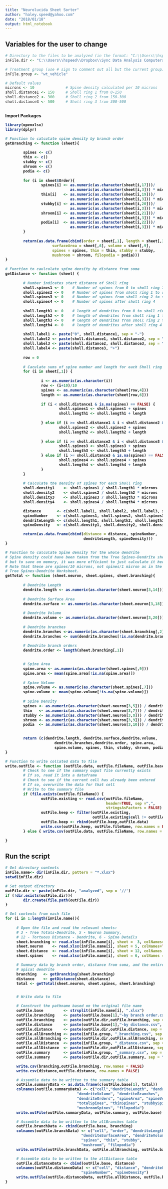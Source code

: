 ---
title: "Neurolucida Sheet Sorter"
author: "haley.speed@yahoo.com"
date: "2018/01/18"
output: html_notebook
---

<h2> Variables for the user to change </h2>

```{r}


# Directory to the files to be analyzed (in the format: "C:\\Users\\hspeed")
inFile.dir <- "C:\\Users\\hspeed\\Dropbox\\Sync Data Analysis Computers\\Gulf War Project\\Statistics\\R Scripts\\Morphology\\Apical\\NL360 Excel Files\\oil_saline"

# Treatment group (use # sign to comment out all but the current group)
inFile.group <- "wt_vehicle"

# Default values
microns <- 10              # Spine density calculated per 10 microns
sholl.distance1 <- 150     # Sholl ring 1 from 0-150
sholl.distance2 <- 300     # Sholl ring 2 from 150-300
sholl.distance3 <- 500     # Sholl ring 3 from 300-500



```

<b> Import Packages <b>

```{r}

library(openxlsx)
library(dplyr)
```


```{r}


# Function to calculate spine density by branch order
getBranching <- function (sheet){
        
        spines <- c()
        thin <- c()
        stubby <- c()
        shroom <- c()
        podia <- c()
        
        for (i in sheet$Order){
                spines[i] <- as.numeric(as.character(sheet[i,17]))/
                             as.numeric(as.character(sheet[i,3])) * microns
                thin[i]   <- as.numeric(as.character(sheet[i,19]))/
                             as.numeric(as.character(sheet[i,3])) * microns
                stubby[i] <- as.numeric(as.character(sheet[i,20]))/
                             as.numeric(as.character(sheet[i,3])) * microns
                shroom[i] <- as.numeric(as.character(sheet[i,21]))/
                             as.numeric(as.character(sheet[i,3])) * microns
                podia[i]  <- as.numeric(as.character(sheet[i,22]))/
                             as.numeric(as.character(sheet[i,3])) * microns
        }
        
        return(as.data.frame(cbind(order = sheet[,1], length = sheet[,3], 
                     surfaceArea = sheet[,6], volume = sheet[,9],
                     spines = spines, thin = thin, stubby = stubby, 
                     mushroom = shroom, filopodia = podia)))
}
        
# Function to caulculate spine density by distance from soma
getDistance <- function (sheet) {
        
        # Number indicates start distance of Sholl ring
        sholl.spines1 <- 0    # Number of spines from 0 to sholl ring 1
        sholl.spines2 <- 0    # Number of spines from sholl ring 1 to sholl ring 2
        sholl.spines3 <- 0    # Number of spines from sholl ring 2 to sholl ring 3
        sholl.spines4 <- 0    # Number of spines after sholl ring 4
        
        sholl.length1 <- 0    # length of dendrites from 0 to sholl ring 1
        sholl.length2 <- 0    # length of dendrites from sholl ring 1 to sholl ring 2
        sholl.length3 <- 0    # length of dendrites from sholl ring 2 to sholl ring 3
        sholl.length4 <- 0    # length of dendrites after sholl ring 4
        
        sholl.label1 <- paste("0", sholl.distance1, sep = "-")
        sholl.label2 <- paste(sholl.distance1, sholl.distance2, sep = "-")
        sholl.label3 <- paste(sholl.distance2, sholl.distance3, sep = "-")
        sholl.label4 <- paste(sholl.distance3, "+")
        
        row = 0
        
        # Caculate sums of spine number and length for each Sholl ring
        for (i in sheet[,1]) {
                
                i <- as.numeric(as.character(i))
                row <- (i+10)/10
                spines <- as.numeric(as.character(sheet[row,4]))
                length <- as.numeric(as.character(sheet[row,6]))
                
                if (i < sholl.distance1 & is.na(spines) == FALSE) {
                        sholl.spines1 <- sholl.spines1 + spines
                        sholl.length1 <- sholl.length1 + length
                        
                } else if (i >= sholl.distance1 & i < sholl.distance2 & is.na(spines) == FALSE) {
                        sholl.spines2 <- sholl.spines2 + spines
                        sholl.length2 <- sholl.length2 + length
                        
                } else if (i >= sholl.distance2 & i < sholl.distance3 & is.na(spines) == FALSE) {
                        sholl.spines3 <- sholl.spines3 + spines
                        sholl.length3 <- sholl.length3 + length
                } else if (i >= sholl.distance3 & is.na(spines) == FALSE) {
                        sholl.spines4 <- sholl.spines4 + spines
                        sholl.length4 <- sholl.length4 + length
                }
        }
                
        # Calculate the density of spines for each Sholl ring 
        sholl.density1    <- sholl.spines1 / sholl.length1 * microns
        sholl.density2    <- sholl.spines2 / sholl.length2 * microns
        sholl.density3    <- sholl.spines3 / sholl.length3 * microns
        sholl.density4    <- sholl.spines4 / sholl.length4 * microns

        distance       <- c(sholl.label1, sholl.label2, sholl.label3, sholl.label4)
        spineNumber    <- c(sholl.spines1, sholl.spines2, sholl.spines3, sholl.spines4)
        dendriteLength <- c(sholl.length1, sholl.length2, sholl.length3, sholl.length4)
        spineDensity   <- c(sholl.density1, sholl.density2, sholl.density3, sholl.density4)

        return(as.data.frame(cbind(distance = distance, spineNumber, 
                                   dendriteLength, spineDensity)))
}

# Function to calculate Spine density for the whole dendrite
# Spine density could have been taken from the Tree Spines-Dendrite sheet, 
# but to save on memory, it was more efficient to just calculate it here.
# Note that these are spines/10 microns, not spines/1 micron as in the 
# Tree Spines-Dendrite Worksheet.
getTotal <- function (sheet.neuron, sheet.spines, sheet.branching){
        
        # Dendrite Length
        dendrite.length <- as.numeric(as.character(sheet.neuron[3,14]))
        
        # Dendrite Surface Area
        dendrite.surface <- as.numeric(as.character(sheet.neuron[3,18]))
        
        # Dendrite Volume
        dendrite.volume <- as.numeric(as.character(sheet.neuron[3,20]))
        
        # Dendrite branches
        dendrite.branches <-as.numeric(as.character(sheet.branching[,2]))
        dendrite.branches <- sum(dendrite.branches[!is.na(dendrite.branches)])
        
        # Dendrite branch orders
        dendrite.order <- length(sheet.branching[,1])
        

        # Spine Area
        spine.area <- as.numeric(as.character(sheet.spines[,9]))
        spine.area <- mean(spine.area[!is.na(spine.area)])
        
        # Spine Volume
        spine.volume <- as.numeric(as.character(sheet.spines[,7]))
        spine.volume <- mean(spine.volume[!is.na(spine.volume)])
        
        # Spine Density
        spines <- as.numeric(as.character(sheet.neuron[3,5])) / dendrite.length * microns
        thin   <- as.numeric(as.character(sheet.neuron[3,7])) / dendrite.length * microns
        stubby <- as.numeric(as.character(sheet.neuron[3,8])) / dendrite.length * microns
        shroom <- as.numeric(as.character(sheet.neuron[3,9])) / dendrite.length * microns
        podia  <- as.numeric(as.character(sheet.neuron[3,10])) / dendrite.length * microns

        
        return (c(dendrite.length, dendrite.surface,dendrite.volume, 
                      dendrite.branches,dendrite.order, spine.area, 
                      spine.volume, spines, thin, stubby, shroom, podia))
}

# Function to write collated data to file
write.outFile <- function (outFile.data, outFile.fileName, outFile.base){
        # Check to see if the summary ouput file currently exists
        # If so, read it into a dataframe
        # Check to see if the current cell has already been entered
        # If so, overwrite the data for that cell
        # Write to the summary file
        if (file.exists(outFile.fileName)) {
                outFile.existing <- read.csv(outFile.fileName, 
                                             header=TRUE, sep =",", 
                                             stringsAsFactors = FALSE)
                outFile.keep <- filter(outFile.existing, 
                                       outFile.existing$cell != outFile.base)
                outFile.keep <- rbind(outFile.keep,outFile.data)
                write.csv(outFile.keep, outFile.fileName, row.names = FALSE)
        } else { write.csv(outFile.data, outFile.fileName, row.names = FALSE) }
        
}

```


## Run the script

```{r}
# Get directory contents 
inFile.name<- dir(inFile.dir, pattern = "*.xlsx")
setwd(inFile.dir)

# Set output directory
outFile.dir <- paste(inFile.dir, "analyzed", sep = '//')
if (!dir.exists(outFile.dir)){
        dir.create(file.path(outFile.dir))
}

# Get contents from each file
for (i in 1:length(inFile.name)){
      
     # Open the file and read the relevant sheets:
     # 3 - Tree Totals-Dendrite, 5 - Neuron Summary,
     # 12 - Tortuous Distance - Dendrite, 6 - Spine Details
     sheet.branching <- read.xlsx(inFile.name[i], sheet =  3, colNames=TRUE)
     sheet.neuron    <- read.xlsx(inFile.name[i], sheet = 5, colNames=TRUE)
     sheet.distance  <- read.xlsx(inFile.name[i], sheet = 12, colNames = TRUE)
     sheet.spines    <- read.xlsx(inFile.name[i], sheet = 6, colNames = TRUE)

     # Summary data by branch order, distance from soma, and the entire 
     # apical dendrite
     branching   <- getBranching(sheet.branching)   
     distance    <- getDistance(sheet.distance)         
     total <- getTotal(sheet.neuron, sheet.spines, sheet.branching)


     # Write data to file

     # Construct the pathname based on the original file name
     outFile.base         <- strsplit(inFile.name[i], ".xlsx")
     outFile.branching    <- paste(outFile.base[1],"-by branch order.csv", sep = "")
     outFile.branching    <- paste(outFile.dir,outFile.branching, sep = "\\")
     outFile.distance     <- paste(outFile.base[1],"-by distance.csv", sep = "")
     outFile.distance     <- paste(outFile.dir,outFile.distance, sep = "\\")
     outFile.allBranching <- paste(inFile.group, "_branching.csv", sep = "")
     outFile.allBranching <- paste(outFile.dir,outFile.allBranching, sep = "\\")
     outFile.allDistance  <- paste(inFile.group, "_distance.csv", sep = "")
     outFile.allDistance  <- paste(outFile.dir,outFile.allDistance, sep = "\\")
     outFile.summary      <- paste(inFile.group, "_summary.csv", sep = "")
     outFile.summary      <- paste(outFile.dir,outFile.summary, sep = "\\")

     write.csv(branching,outFile.branching, row.names = FALSE)
     write.csv(distance,outFile.distance, row.names = FALSE)

     # Assemble data to be written to the summary table
     outFile.summaryData <- as.data.frame(c(outFile.base[1], total))
     colnames(outFile.summaryData) <- c("cell","dendriteLength", "dendriteSurfaceArea", 
                                "dendriteVolume", "dendriteBranches", 
                                "dendriteOrders", "spineArea", "spineVolume", 
                                "totalSpines", "thinSpines", "stubbySpines", 
                                "mushroomSpines", "filopodia")
     write.outFile(outFile.summaryData, outFile.summary, outFile.base)

     # Assemble data to be written to the allBranches table
     outFile.branchData <- cbind(outFile.base, branching)
     colnames(outFile.branchData) <- c("cell", "order", "dendriteLength", 
                                  "dendriteSurfaceArea", "dendriteVolume", 
                                  "spines", "thin", "stubby", 
                                  "mushroom", "filopodia")
     write.outFile(outFile.branchData, outFile.allBranching, outFile.base)

     # Assemble data to be written to the allDistance table
     outFile.distanceData <- cbind(outFile.base, distance)
     colnames(outFile.distanceData) <- c("cell", "distance", "dendriteLength", 
                                  "spineNumber", "spineDensity")
     write.outFile(outFile.distanceData, outFile.allDistance, outFile.base)
}
```

